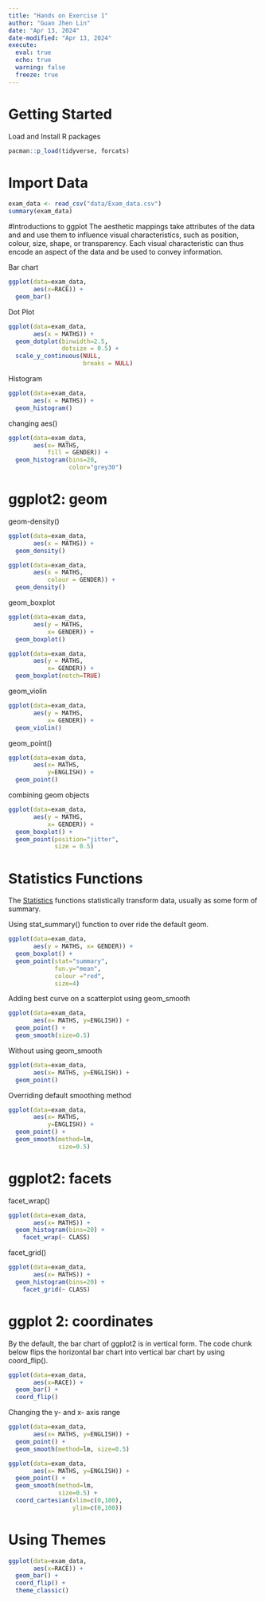 ```yaml
---
title: "Hands on Exercise 1"
author: "Guan Jhen Lin"
date: "Apr 13, 2024"
date-modified: "Apr 13, 2024"
execute: 
  eval: true
  echo: true
  warning: false
  freeze: true
---
```


# Getting Started

Load and Install R packages

```r
pacman::p_load(tidyverse, forcats)
```

# Import Data

```r
exam_data <- read_csv("data/Exam_data.csv")
summary(exam_data)
```

#Introductions to ggplot The aesthetic mappings take attributes of the data and and use them to influence visual characteristics, such as position, colour, size, shape, or transparency. Each visual characteristic can thus encode an aspect of the data and be used to convey information.

Bar chart

```r
ggplot(data=exam_data, 
       aes(x=RACE)) +
  geom_bar()
```

Dot Plot

```r
ggplot(data=exam_data, 
       aes(x = MATHS)) +
  geom_dotplot(binwidth=2.5,         
               dotsize = 0.5) +      
  scale_y_continuous(NULL,           
                     breaks = NULL)  
```

Histogram

```r
ggplot(data=exam_data, 
       aes(x = MATHS)) +
  geom_histogram()       
```

changing aes()

```r
ggplot(data=exam_data, 
       aes(x= MATHS, 
           fill = GENDER)) +
  geom_histogram(bins=20, 
                 color="grey30") 
```

# ggplot2: geom

geom-density()

```r
ggplot(data=exam_data, 
       aes(x = MATHS)) +
  geom_density()         
```

```r
ggplot(data=exam_data, 
       aes(x = MATHS, 
           colour = GENDER)) +
  geom_density()        
```

geom_boxplot

```r
ggplot(data=exam_data, 
       aes(y = MATHS,       
           x= GENDER)) +    
  geom_boxplot()  
```

```r
ggplot(data=exam_data, 
       aes(y = MATHS, 
           x= GENDER)) +
  geom_boxplot(notch=TRUE)
```

geom_violin

```r
ggplot(data=exam_data, 
       aes(y = MATHS, 
           x= GENDER)) +
  geom_violin()
```

geom_point()

```r
ggplot(data=exam_data, 
       aes(x= MATHS, 
           y=ENGLISH)) +
  geom_point()     
```

combining geom objects

```r
ggplot(data=exam_data, 
       aes(y = MATHS, 
           x= GENDER)) +
  geom_boxplot() +                    
  geom_point(position="jitter", 
             size = 0.5)        
```

# Statistics Functions

The [Statistics](https://ggplot2.tidyverse.org/reference/#stats) functions statistically transform data, usually as some form of summary.

Using stat_summary() function to over ride the default geom.

```r
ggplot(data=exam_data, 
       aes(y = MATHS, x= GENDER)) +
  geom_boxplot() +
  geom_point(stat="summary",        
             fun.y="mean",           
             colour ="red",          
             size=4)     
```

Adding best curve on a scatterplot using geom_smooth

```r
ggplot(data=exam_data, 
       aes(x= MATHS, y=ENGLISH)) +
  geom_point() +
  geom_smooth(size=0.5)
```

Without using geom_smooth

```r
ggplot(data=exam_data, 
       aes(x= MATHS, y=ENGLISH)) +
  geom_point()
```

Overriding default smoothing method

```r
ggplot(data=exam_data, 
       aes(x= MATHS, 
           y=ENGLISH)) +
  geom_point() +
  geom_smooth(method=lm, 
              size=0.5)
```

# ggplot2: facets

facet_wrap()

```r
ggplot(data=exam_data, 
       aes(x= MATHS)) +
  geom_histogram(bins=20) +
    facet_wrap(~ CLASS)
```

facet_grid()

```r
ggplot(data=exam_data, 
       aes(x= MATHS)) +
  geom_histogram(bins=20) +
    facet_grid(~ CLASS)
```

# ggplot 2: coordinates

By the default, the bar chart of ggplot2 is in vertical form. The code chunk below flips the horizontal bar chart into vertical bar chart by using coord_flip().

```r
ggplot(data=exam_data, 
       aes(x=RACE)) +
  geom_bar() +
  coord_flip()
```

Changing the y- and x- axis range

```r
ggplot(data=exam_data, 
       aes(x= MATHS, y=ENGLISH)) +
  geom_point() +
  geom_smooth(method=lm, size=0.5)
```

```r
ggplot(data=exam_data, 
       aes(x= MATHS, y=ENGLISH)) +
  geom_point() +
  geom_smooth(method=lm, 
              size=0.5) +  
  coord_cartesian(xlim=c(0,100),
                  ylim=c(0,100))
```

# Using Themes

```r
ggplot(data=exam_data, 
       aes(x=RACE)) +
  geom_bar() +
  coord_flip() +
  theme_classic()
```

